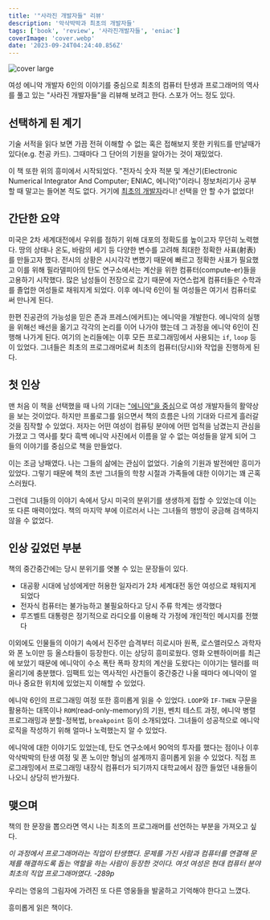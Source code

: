 ```yaml
---
title: '"사라진 개발자들" 리뷰'
description: '악삭박박과 최초의 개발자들'
tags: ['book', 'review', '사라진개발자들', 'eniac']
coverImage: 'cover.webp'
date: '2023-09-24T04:24:40.856Z'
---
```


![cover large](cover-large.webp 'cover')

여성 에니악 개발자 6인의 이야기를 중심으로 최초의 컴퓨터 탄생과 프로그래머의 역사를 풀고 있는 "사라진 개발자들"을 리뷰해 보려고 한다. 스포가 어느 정도 있다.

## 선택하게 된 계기

기술 서적을 읽다 보면 가끔 전혀 이해할 수 없는 혹은 접해보지 못한 키워드를 만날때가 있다(e.g. 천공 카드). 그때마다 그 단어의 기원을 알아가는 것이 재밌었다.

이 책 또한 위의 흥미에서 시작되었다. "전자식 숫자 적분 및 계산기(Electronic Numerical Integrator And Computer; ENIAC, 에니악)"이라니 정보처리기사 공부할 때 말고는 들어본 적도 없다. 거기에 <u>최초의 개발자</u>라니! 선택을 안 할 수가 없었다!

## 간단한 요약

미국은 2차 세계대전에서 우위를 점하기 위해 대포의 정확도를 높이고자 무던히 노력했다. 땅의 상태나 온도, 바람의 세기 등 다양한 변수를 고려해 최대한 정확한 사표(射表)를 만들고자 했다. 전시의 상황은 시시각각 변했기 때문에 빠르고 정확한 사표가 필요했고 이를 위해 필라델피아의 탄도 연구소에서는 계산을 위한 컴퓨터(compute-er)들을 고용하기 시작했다. 많은 남성들이 전장으로 갔기 때문에 자연스럽게 컴퓨터들은 수학과를 졸업한 여성들로 채워지게 되었다. 이후 에니악 6인이 될 여성들은 여기서 컴퓨터로써 만나게 된다.

한편 진공관의 가능성을 믿은 존과 프레스(에커트)는 에니악을 개발한다. 에니악의 실행을 위해선 배선을 옮기고 각각의 논리를 이어 나가야 했는데 그 과정을 에니악 6인이 진행해 나가게 된다. 여기의 논리들에는 이후 모든 프로그래밍에서 사용되는 `if`, `loop` 등이 있었다. 그녀들은 최초의 프로그래머로써 최초의 컴퓨터(당시)와 작업을 진행하게 된다.

## 첫 인상

맨 처음 이 책을 선택했을 때 나의 기대는 <u>"에니악"을 중심</u>으로 여성 개발자들의 활약상을 보는 것이었다. 하지만 프롤로그를 읽으면서 책의 흐름은 나의 기대와 다르게 흘러갈 것을 짐작할 수 있었다. 저자는 어떤 여성이 컴퓨팅 분야에 어떤 업적을 남겼는지 관심을 가졌고 그 역사를 찾다 흑백 에니악 사진에서 이름을 알 수 없는 여성들을 알게 되어 그들의 이야기를 중심으로 책을 만들었다.

이는 조금 낭패였다. 나는 그들의 삶에는 관심이 없었다. 기술의 기원과 발전에만 흥미가 있었다. 그렇기 때문에 책의 초반 그녀들의 학창 시절과 가족들에 대한 이야기는 꽤 곤혹스러웠다.

그런데 그녀들의 이야기 속에서 당시 미국의 분위기를 생생하게 접할 수 있었는데 이는 또 다른 매력이었다. 책의 마지막 부에 이르러서 나는 그녀들의 행방이 궁금해 검색하지 않을 수 없었다.

## 인상 깊었던 부분

책의 중간중간에는 당시 분위기를 엿볼 수 있는 문장들이 있다.

- 대공황 시대에 남성에게만 허용한 일자리가 2차 세계대전 동안 여성으로 채워지게 되었다
- 전자식 컴퓨터는 불가능하고 불필요하다고 당시 주류 학계는 생각했다
- 루즈벨트 대통령은 정기적으로 라디오를 이용해 각 가정에 개인적인 메시지를 전했다

이외에도 인물들의 이야기 속에서 진주만 습격부터 히로시마 원폭, 로스앨러모스 과학자와 폰 노이만 등 올스타들이 등장한다. 이는 상당히 흥미로웠다. 영화 오펜하이머를 최근에 보았기 때문에 에니악이 수소 폭탄 폭파 장치의 계산을 도왔다는 이야기는 텔러를 떠올리기에 충분했다. 임팩트 있는 역사적인 사건들이 중간중간 나올 때마다 에니악이 얼마나 중요한 위치에 있었는지 이해할 수 있었다.

에니악 6인의 프로그래밍 여정 또한 흥미롭게 읽을 수 있었다. `LOOP`와 `IF-THEN` 구문을 활용하는 대목이나 `ROM`(read-only-memory)의 기원, 벤치 테스트 과정, 에니악 병렬 프로그래밍과 분할-정복법, `breakpoint` 등이 소개되었다. 그녀들이 성공적으로 에니악 로직을 작성하기 위해 얼마나 노력했는지 알 수 있었다.

에니악에 대한 이야기도 있었는데, 탄도 연구소에서 90억의 투자를 했다는 점이나 이후 악삭박박의 탄생 여정 및 폰 노이만 형님의 설계까지 흥미롭게 읽을 수 있었다. 직접 프로그래밍에서 프로그래밍 내장식 컴퓨터가 되기까지 대학교에서 잠깐 들었던 내용들이 나오니 상당히 반가웠다.

## 맺으며

책의 한 문장을 뽑으라면 역시 나는 최초의 프로그래머를 선언하는 부분을 가져오고 싶다.

<i>이 과정에서 프로그래머라는 직업이 탄생했다. 문제를 가진 사람과 컴퓨터를 연결해 문제를 해결하도록 돕는 역할을 하는 사람이 등장한 것이다. 여섯 여성은 현대 컴퓨터 분야 최초의 직업 프로그래머였다. -289p</i>

우리는 영웅의 그림자에 가려진 또 다른 영웅들을 발굴하고 기억해야 한다고 느꼈다.

흥미롭게 읽은 책이다.
